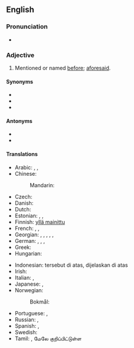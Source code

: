 {{also|abovementioned}}
==English==

===Pronunciation===
* {{a|US}} {{IPA|/əˈbʌvˌmɛnʃn̩d/|lang=en}}

===Adjective===
{{en-adj|head=[[above]]-[[mentioned]]|-}}

# Mentioned or named [[before]]; [[aforesaid]].

====Synonyms====
* {{l|en|above-named}}
* {{l|en|abovementioned}}
* {{l|en|aforementioned}}

====Antonyms====
* {{l|en|following}}
* {{l|en|undermentioned}}

====Translations====
{{trans-top|mentioned or named before; aforesaid}}
* Arabic: {{t|ar|الْمَذْكُورُ آنِفًا}}, {{t|ar|السًّابِقُ ذِكْرُهُ}}, {{t|ar|السَّابِقُ الذِّكْرِ}}
* Chinese:
*: Mandarin: {{t+|cmn|上述|alt=上述的|tr=shàngshù de|sc=Hani}}
* Czech: {{t|cs|výše zmíněný}}
* Danish: {{t+|da|ovennævnt}}
* Dutch: {{t+|nl|bovenvermeld}}
* Estonian: {{t|et|ülalnimetatud}}, {{t|et|eelmainitud}}, {{t|et|ülalmainitud}}
* Finnish: [[yllä mainittu]]
* French: {{t+|fr|susmentionné}}, {{t+|fr|précité|m}}, {{t+|fr|susdit|m}}
* Georgian: {{t|ka|ზემოხსენებული}}, {{t|ka|ზემოაღნიშნული}}, {{t|ka|ზემოთქმული}}, {{t|ka|ზემოთხსენებული}}, {{t|ka|ზემონაჩვენები}}, {{t|ka|ზემოდასახელებული}}
* German: {{t|de|obengenannt}}, {{t+|de|oben genannt}}, {{t|de|obenerwähnt}}, {{t+|de|oben erwähnt}}
* Greek: {{t|el|προαναφερθείς|m}}
* Hungarian: {{t|hu|fentemlített}}
{{trans-mid}}
* Indonesian: tersebut di atas, dijelaskan di atas
* Irish: {{t|ga|thuasluaite}}
* Italian: {{t+|it|suddetto}}, {{t+|it|succitato}}
* Japanese: {{t+|ja|上述|tr=じょうじゅつ, jōjutsu|sc=Jpan}}, {{t|ja|上で述べた|tr=うえでのべた, uede nobeta|sc=Jpan}}
* Norwegian:
*: Bokmål: {{t|nb|ovennevnt}}
* Portuguese: {{t|pt|supracitado}}, {{t+|pt|supramencionado|m}}
* Russian: {{t+|ru|вышеупомя́нутый}}, {{t+|ru|вышеука́занный}}
* Spanish: {{t|es|sobredicho}}, {{t+|es|antedicho}}
* Swedish: {{t+|sv|ovannämnd}}
* Tamil: {{t-check|ta|‎மேலே குறிப்பிடப்பட்ட}}, மேலே குறிப்பிட்டுள்ள
{{trans-bottom}}
